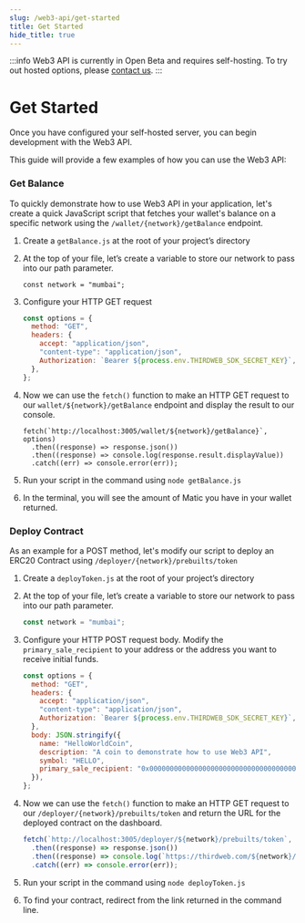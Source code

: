 ```yaml
---
slug: /web3-api/get-started
title: Get Started
hide_title: true
---
```


:::info
Web3 API is currently in Open Beta and requires self-hosting. To try out hosted options, please [contact us](https://thirdweb.com/contact-us).
:::

# Get Started

Once you have configured your self-hosted server, you can begin development with the Web3 API.

This guide will provide a few examples of how you can use the Web3 API:

### Get Balance

To quickly demonstrate how to use Web3 API in your application, let's create a quick JavaScript script that fetches your wallet's balance on a specific network using the `/wallet/{network}/getBalance` endpoint.

1. Create a `getBalance.js` at the root of your project’s directory
2. At the top of your file, let’s create a variable to store our network to pass into our path parameter.

   ```
   const network = "mumbai";
   ```

3. Configure your HTTP GET request

   ```jsx
   const options = {
     method: "GET",
     headers: {
       accept: "application/json",
       "content-type": "application/json",
       Authorization: `Bearer ${process.env.THIRDWEB_SDK_SECRET_KEY}`,
     },
   };
   ```

4. Now we can use the `fetch()` function to make an HTTP GET request to our `wallet/${network}/getBalance` endpoint and display the result to our console.

   ```
   fetch(`http://localhost:3005/wallet/${network}/getBalance}`, options)
     .then((response) => response.json())
     .then((response) => console.log(response.result.displayValue))
     .catch((err) => console.error(err));
   ```

5. Run your script in the command using `node getBalance.js`
6. In the terminal, you will see the amount of Matic you have in your wallet returned.

### Deploy Contract

As an example for a POST method, let's modify our script to deploy an ERC20 Contract using `/deployer/{network}/prebuilts/token`

1. Create a `deployToken.js` at the root of your project’s directory
2. At the top of your file, let’s create a variable to store our network to pass into our path parameter.

   ```jsx
   const network = "mumbai";
   ```

3. Configure your HTTP POST request body. Modify the `primary_sale_recipient` to your address or the address you want to receive initial funds.

   ```jsx
   const options = {
     method: "GET",
     headers: {
       accept: "application/json",
       "content-type": "application/json",
       Authorization: `Bearer ${process.env.THIRDWEB_SDK_SECRET_KEY}`,
     },
     body: JSON.stringify({
       name: "HelloWorldCoin",
       description: "A coin to demonstrate how to use Web3 API",
       symbol: "HELLO",
       primary_sale_recipient: "0x0000000000000000000000000000000000000000",
     }),
   };
   ```

4. Now we can use the `fetch()` function to make an HTTP GET request to our `/deployer/{network}/prebuilts/token` and return the URL for the deployed contract on the dashboard.

   ```jsx
   fetch(`http://localhost:3005/deployer/${network}/prebuilts/token`, options)
     .then((response) => response.json())
     .then((response) => console.log(`https://thirdweb.com/${network}/${response.result.deployedAddress}`)
     .catch((err) => console.error(err));
   ```

5. Run your script in the command using `node deployToken.js`
6. To find your contract, redirect from the link returned in the command line.
